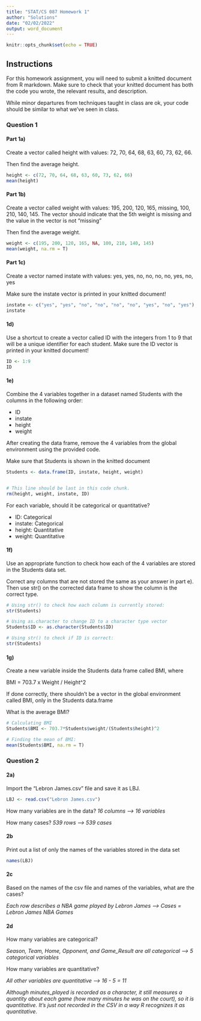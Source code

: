 ---
title: "STAT/CS 087 Homework 1"
author: "Solutions"
date: "02/02/2022"
output: word_document
---

```{r setup, include=FALSE}
knitr::opts_chunk$set(echo = TRUE)
```

## Instructions

For this homework assignment, you will need to submit a knitted document from R markdown. Make sure to check that your knitted document has both the code you wrote, the relevant results, and description. 

While minor departures from techniques taught in class are ok, your code should be similar to what we've seen in class.

### Question 1

#### Part 1a)

Create a vector called height with values: 72, 70, 64, 68, 63, 60, 73, 62, 66. 

Then find the average height.

```{r 1a_height}
height <- c(72, 70, 64, 68, 63, 60, 73, 62, 66)
mean(height)
```



#### Part 1b)

Create a vector called weight with values: 195, 200, 120, 165, missing, 100, 210, 140, 145. The vector should indicate that the 5th weight is missing and the value in the vector is not "missing"

Then find the average weight.

```{r 1b_weight}
weight <- c(195, 200, 120, 165, NA, 100, 210, 140, 145)
mean(weight, na.rm = T)

```



#### Part 1c)

Create a vector named instate with values: yes, yes, no, no, no, no, yes, no, yes

Make sure the instate vector is printed in your knitted document!

```{r 1c_instate}
instate <- c("yes", "yes", "no", "no", "no", "no", "yes", "no", "yes")
instate

```




#### 1d)

Use a shortcut to create a vector called ID with the integers from 1 to 9 that will be a unique identifier for each student. Make sure the ID vector is printed in your knitted document!

```{r 1d_ID}
ID <- 1:9
ID

```





#### 1e)
Combine the 4 variables together in a dataset named Students with the columns in the following order:

- ID
- instate
- height
- weight 

After creating the data frame, remove the 4 variables from the global environment using the provided code. 

Make sure that Students is shown in the knitted document

```{r 1e_Students}
Students <- data.frame(ID, instate, height, weight)


# This line should be last in this code chunk.
rm(height, weight, instate, ID)
```


For each variable, should it be categorical or quantitative?

- ID: Categorical
- instate: Categorical
- height: Quantitative
- weight: Quantitative


#### 1f)

Use an appropriate function to check how each of the 4 variables are stored in the Students data set. 

Correct any columns that are not stored the same as your answer in part e). Then use str() on the corrected data frame to show the column is the correct type.

```{r 1f_variable_type}
# Using str() to check how each column is currently stored:
str(Students)

# Using as.character to change ID to a character type vector
Students$ID <- as.character(Students$ID)

# Using str() to check if ID is correct:
str(Students)
```




#### 1g)

Create a new variable inside the Students data frame called BMI, where

BMI = 703.7 x Weight / Height^2

If done correctly, there shouldn't be a vector in the global environment called BMI, only in the Students data.frame

What is the average BMI?

```{r}
# Calculating BMI
Students$BMI <- 703.7*Students$weight/(Students$height)^2

# Finding the mean of BMI:
mean(Students$BMI, na.rm = T)

```





### Question 2

#### 2a)

Import the “Lebron James.csv” file and save it as LBJ. 

```{r 2a_import_data}

LBJ <- read.csv("Lebron James.csv")

```


How many variables are in the data? *16 columns --> 16 variables*


How many cases? *539 rows --> 539 cases*


#### 2b

Print out a list of only the names of the variables stored in the data set

```{r 2b_var_names} 
names(LBJ)


```


#### 2c

Based on the names of the csv file and names of the variables, what are the cases?

*Each row describes a NBA game played by Lebron James --> Cases = Lebron James NBA Games*



#### 2d

How many variables are categorical?

*Season, Team, Home, Opponent, and Game_Result are all categorical --> 5 categorical variables*


How many variables are quantitative?

*All other variables are quantitative --> 16 - 5 = 11*

*Although minutes_played is recorded as a character, it still measures a quantity about each game (how many minutes he was on the court), so it is quantitative. It's just not recorded in the CSV in a way R recognizes it as quantitative.*





